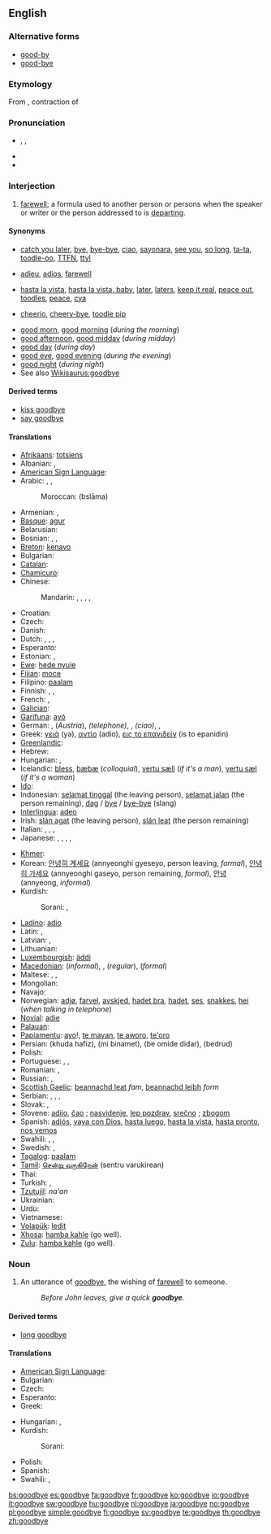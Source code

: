 ==English==

===Alternative forms===
* [[good-by]]
* [[good-bye]]

===Etymology===
From {{etyl|enm|en}} {{term|godbwye||lang=enm}}, contraction of {{term||[[God]] [[be]] [[with]] [[ye]]}}

===Pronunciation===
* {{enPR|go͝odbīʹ}}, {{IPA|/gʊdˈbaɪ/}}, {{SAMPA|/gUd"baI/}}
* {{audio|En-us-goodbye.ogg|Audio (US)}}
* {{rhymes|aɪ}}

===Interjection===
{{en-intj}}

# [[farewell]]; a formula used to another person or persons when the speaker or writer or the person addressed to is [[depart]]ing.

====Synonyms====
* {{a|informal}} [[catch you later]], [[bye]], [[bye-bye]], [[ciao]], [[sayonara]], [[see you]], [[so long]], [[ta-ta]], [[toodle-oo]], [[TTFN]], [[ttyl]]
* {{a|formal}} [[adieu]], [[adios]], [[farewell]]
* {{a|slang}} [[hasta la vista]], [[hasta la vista, baby]], [[later]], [[laters]], [[keep it real]], [[peace out]], [[toodles]], [[peace]], [[cya]]
* {{a|UK, informal}} [[cheerio]], [[cheery-bye]], [[toodle pip]] {{a|dated}}
<!--no: just an incorrect spelling of "bye-bye": * [[buh-bye]] (''slang'')-->
* [[good morn]], [[good morning]] (''during the morning'')
* [[good afternoon]], [[good midday]] (''during midday'')
* [[good day]] (''during day'')
* [[good eve]], [[good evening]] (''during the evening'')
* [[good night]] (''during night'')
* See also [[Wikisaurus:goodbye]]

====Derived terms====
* [[kiss goodbye]]
* [[say goodbye]]

====Translations====
{{trans-top|farewell}}
* [[Afrikaans]]: [[totsiens]]
* Albanian: {{t-|sq|mirë u pafshim|xs=Albanian}},  {{t|sq|mirupafshim|xs=Albanian}}
* [[American Sign Language]]: {{tø|ase|OpenB@SideChesthigh-PalmForward BentB@SideChesthigh-PalmForward}}
* Arabic: {{t-|ar|مع السلامة|tr=má`a al-salaama}},  {{t|ar|إلى اللقاء|tr='ilaa al-liqaa'}},  {{t|ar|وداعا|alt=وداعاً|tr=wadaa`an}}
*: Moroccan: {{Arab|[[بسلامة]]}} (bslāma)
* Armenian: {{t-|hy|ցտեսություն|tr=c’tesut’yun}}, {{t|hy|հաջողություն|tr=haǰoġut’yun}}
* [[Basque]]: [[agur]]
* Belarusian: {{t|be|да пабачэння|tr=da pabáčennja|xs=Belarusian}}
* Bosnian: {{t-|bs|zbogom}}, {{t-|bs|pozdrav}}, {{t-|bs|doviđenja}}
* [[Breton]]: [[kenavo]]
* Bulgarian: {{t+|bg|довиждане|tr=dovizhdane}}
* [[Catalan]]: {{t+|ca|adéu}}
* [[Chamicuro]]: {{tø|ccc|alyos}}
* Chinese:
*: Mandarin: {{t-|cmn|再見|sc=Hani}},  {{t-|cmn|再见|tr=zàijiàn|sc=Hani}},  {{t-|cmn|再會|sc=Hani}},  {{t-|cmn|再会|tr=zàihuì|sc=Hani}},  {{t-|cmn|拜拜|tr=báibái|sc=Hani}}
* Croatian: {{t-|hr|do viđenja}}
* Czech: {{t+|cs|na shledanou}}
* Danish: {{t+|da|farvel}}
* Dutch: {{t+|nl|tot ziens}}, {{t-|nl|doei}}, {{t+|nl|dag}}, {{t-|nl|houdoe}}
* Esperanto: {{t-|eo|adiaŭ|xs=Esperanto}}
* Estonian: {{t-|et|head aega}}, {{t-|et|nägemist}}
* [[Ewe]]: [[hede nyuie]]
* [[Fijian]]: [[moce]]
* Filipino: [[paalam]]
* Finnish: {{t-|fi|näkemiin}}, {{t+|fi|hyvästi}}, {{t-|fi|jäähyväiset}}
* French: {{t+|fr|au revoir}}, {{t+|fr|adieu}}
* [[Galician]]: {{t+|gl|adeus|xs=Galician}}
* [[Garífuna]]: [[ayó]]
* German: {{t+|de|auf Wiedersehen}}, {{t|de|auf Wiederschauen}} (''Austria''), {{t-|de|auf Wiederhören}} ''(telephone)'', {{t+|de|tschüss}}, {{t+|de|tschau}} ''(ciao)'', {{t-|de|bis später}}, {{t+|de|bis bald}}
* Greek: [[γειά]] (ya), [[αντίο]] (adio), [[εις το επανιδείν]] (is to epanidin)
* [[Greenlandic]]: {{t-|kl|baj|xs=Greenlandic}}
* Hebrew: {{t-|he|להתראות|alt=לְהִתְרָאוֹת|tr=lə-hitraót}}
* Hungarian: {{t+|hu|viszlát}}, {{t+|hu|viszontlátásra}}
* Icelandic: [[bless]], [[bæ]][[bæ]] (''colloquial''), [[vertu sæll]] (''if it's a man''), [[vertu sæl]] (''if it's a woman'')
* [[Ido]]: {{t|io|til rivido|xs=Ido}}
* Indonesian: [[selamat tinggal]] (the leaving person), [[selamat jalan]] (the person remaining), [[dag]] / [[bye]] / [[bye-bye]] (slang)
* [[Interlingua]]: [[adeo]]
* Irish: [[slán agat]] (the leaving person), [[slán leat]] (the person remaining)
* Italian: {{t+|it|arrivederci}}, {{t-|it|arrivederla}}, {{t+|it|addio}}, {{t+|it|ciao}}
* Japanese: {{t+|ja|さようなら|tr=sayōnara}},  {{qualifier|leaving, formal}} {{t-|ja|失礼します|tr=しつれいします, shitsurei-shimasu}},  {{t|ja|それでは|tr=sore dewa}},  {{t-|ja|では|tr=dewa}},  {{qualifier|informal}} {{t|ja|じゃあ|tr=jā}}
{{trans-mid}}
* [[Khmer]]: {{t|km|លាហើយ|tr=lea hey|sc=Khmr|xs=Khmer}}
* Korean: [[안녕히 계세요]] (annyeonghi gyeseyo, person leaving, ''formal''), [[안녕히 가세요]] (annyeonghi gaseyo, person remaining, ''formal''), [[안녕]] (annyeong, ''informal'')
* Kurdish:
*: Sorani: {{t|ku|خوا حافیز|tr=xwa hafîz|sc=ku-Arab}}, {{t|ku|خوات له‌گه‌ڵ|tr=xwat legell|sc=ku-Arab}}
* [[Ladino]]: [[adio]]
* Latin: {{t+|la|ave}}, {{t-|la|vale}}
* Latvian: {{t-|lv|atā|xs=Latvian}}, {{t-|lv|visu labu|xs=Latvian}}
* Lithuanian: {{t-|lt|viso gero|xs=Lithuanian}}
* [[Luxembourgish]]: [[äddi]]
* [[Macedonian]]: {{t|mk|чао|tr=čáо}} (''informal''),  {{t|mk|пријатно|tr=príjatno}} , {{t|mk|со здравје|tr=so zdrávje}}(''regular''),  {{t|mk|довидување|tr=dovidúvanje}} (''formal'')
* Maltese: {{t-|mt|ċaw|xs=Maltese}}, {{t-|mt|ċaw ċaw|xs=Maltese}}, {{t-|mt|saħħa|xs=Maltese}}
* Mongolian: {{t|mn|баяртай|tr=bayartai|sc=Cyrl|xs=Mongolian}}
* Navajo: {{tø|nv|hágoónee'}}
* Norwegian: [[adjø]], [[farvel]], [[avskjed]], [[hadet bra]], [[hadet]], [[ses]], [[snakkes]], [[hei]] (''when talking in telephone'')
* [[Novial]]: [[adie]]
* [[Palauan]]: {{tø|pau|mechikung|xs=Palauan}}
* [[Papiamentu]]: [[ayo]]!, [[te mayan]], [[te aworo]], [[te'oro]]
* Persian: {{fa-Arab|[[خدا حافظ]]}} (khuda hafiz), {{fa-Arab|[[می بینمت]]}} (mi binamet), {{fa-Arab|[[به امید دیدار]]}} (be omide didar), {{fa-Arab|[[بدرود]]}} (bedrud)
* Polish: {{t+|pl|do widzenia}}
* Portuguese: {{t+|pt|adeus}}, {{t-|pt|até-logo}}, {{t-|pt|passe-bem}}
* Romanian: {{t-|ro|la revedere}}, {{t-|ro|pa}}
* Russian: {{t+|ru|до свидания|tr=do svidán[i]ja}}, {{t+|ru|пока|tr=poká}}
* [[Scottish Gaelic]]: [[beannachd leat]] ''fam'', [[beannachd leibh]] ''form''
* Serbian: {{t-|sr|zbogom}}, {{t-|sr|pozdrav}}, {{t-|sr|doviđenja}}, {{t-|sr|do viđenja}}
* Slovak: {{t-|sk|zbohom}}, {{t-|sk|do videnia}}
* Slovene: [[adijo]], [[čao]] {{informal}}; [[nasvidenje]], [[lep pozdrav]], [[srečno]] {{formal}}; [[zbogom]] {{archaic}}
* Spanish: [[adiós]], [[vaya con Dios]], [[hasta luego]], [[hasta la vista]], [[hasta pronto]], [[nos vemos]]
* Swahili: {{t+|sw|kwaheri|xs=Swahili}}, {{t-|sw|tuonane tena|xs=Swahili}},  {{t+|sw|majaliwea|xs=Swahili}}
* Swedish: {{t+|sv|adjö}}, {{t+|sv|hej då}}
* [[Tagalog]]: [[paalam]]
* [[Tamil]]: [[சென்று வருகிறேன்]] (sentru varukirean)
* Thai: {{t|th|ลา ก่อน|tr=lâ kon}}
* Turkish: {{t-|tr|Allah'a ısmarladık}}, {{t-|tr|gule gule}}
* [[Tzutujil]]: ''na'an''
* Ukrainian: {{t-|uk|до побачення|tr=do pobáčennja|xs=Ukrainian}}
* Urdu: {{t-|ur|خدا حافظ|tr=khuda hafiz|xs=Urdu}}
* Vietnamese: {{t+|vi|tạm biệt|xs=Vietnamese}}
* [[Volapük]]: [[ledit]]
* [[Xhosa]]: [[hamba kahle]] (go well).
* [[Zulu]]: [[hamba kahle]] (go well).
{{trans-bottom}}

===Noun===
{{en-noun}}

# An utterance of [[goodbye]], the wishing of [[farewell]] to someone.
#: ''Before John leaves, give a quick '''goodbye'''.''

====Derived terms====
* [[long goodbye]]

====Translations====
{{trans-top|an utterance of goodbye}}
* [[American Sign Language]]: {{tø|ase|OpenB@SideChesthigh-PalmForward BentB@SideChesthigh-PalmForward}}
* Bulgarian: {{t+|bg|довиждане|n|tr=dovíjdane}}
* Czech: {{t|cs|rozloučení|n}}
* Esperanto: {{t|eo|adiaŭo|xs=Esperanto}}
* Greek: {{t+|el|αντίο|tr=ad'io}}
{{trans-mid}}
* Hungarian: {{t|hu|istenhozzád}}, {{t|hu|búcsúszó}}
* Kurdish:
*: Sorani: {{t|ku|خواحافیزی|tr=xwa hafízí|sc=ku-Arab}}
* Polish: {{t|pl|pożegnanie|n}}
* Spanish: {{t+|es|adiós|m}}
* Swahili: {{t+|sw|baibai|xs=Swahili}},  {{t+|sw|majaliwea|xs=Swahili}}
{{trans-bottom}}

[[bs:goodbye]]
[[es:goodbye]]
[[fa:goodbye]]
[[fr:goodbye]]
[[ko:goodbye]]
[[io:goodbye]]
[[it:goodbye]]
[[sw:goodbye]]
[[hu:goodbye]]
[[nl:goodbye]]
[[ja:goodbye]]
[[no:goodbye]]
[[pl:goodbye]]
[[simple:goodbye]]
[[fi:goodbye]]
[[sv:goodbye]]
[[te:goodbye]]
[[th:goodbye]]
[[zh:goodbye]]